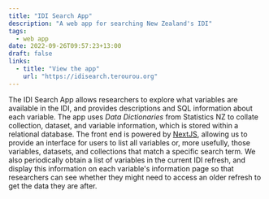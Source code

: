 ```yaml
---
title: "IDI Search App"
description: "A web app for searching New Zealand's IDI"
tags:
  - web app
date: 2022-09-26T09:57:23+13:00
draft: false
links:
  - title: "View the app"
    url: "https://idisearch.terourou.org"
---
```


The IDI Search App allows researchers to explore what variables are available in the IDI, and provides descriptions and SQL information about each variable. The app uses _Data Dictionaries_ from Statistics NZ to collate collection, dataset, and variable information, which is stored within a relational database. The front end is powered by [NextJS](https://nextjs.org), allowing us to provide an interface for users to list all variables or, more usefully, those variables, datasets, and collections that match a specific search term. We also periodically obtain a list of variables in the current IDI refresh, and display this information on each variable's information page so that researchers can see whether they might need to access an older refresh to get the data they are after.
